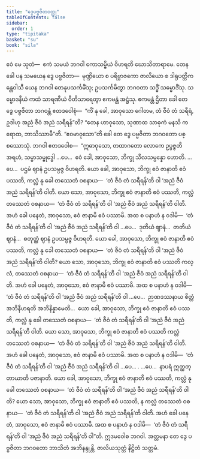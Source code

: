 ```yaml
---
title: "ဒွေပဗ္ဗဇိတဝတ္ထု"
tableOfContents: false
sidebar:
  order: 1
type: "tipitaka"
basket: "su"
book: "sila"
---
```



<DynamicBreadcrumb />

<Division number="378" book="sila">

<Paragraph number="624" book="sila">
ဧဝံ မေ သုတံ—  ဧကံ သမယံ ဘဂဝါ ကောသမ္ဗိယံ ဝိဟရတိ ဃောသိတာရာမေ. တေန ခေါ ပန သမယေန ဒွေ ပဗ္ဗဇိတာ—  မုဏ္ဍိယော စ ပရိဗ္ဗာဇကော ဇာလိယော စ ဒါရုပတ္တိကန္တေဝါသီ ယေန ဘဂဝါ တေနုပသင်္ကမိံသု; ဥပသင်္ကမိတွာ ဘဂဝတာ သဒ္ဓိံ သမ္မောဒိံသု. သမ္မောဒနီယံ ကထံ သာရဏီယံ ဝီတိသာရေတွာ ဧကမန္တံ အဋ္ဌံသု. ဧကမန္တံ ဌိတာ ခေါ တေ ဒွေ ပဗ္ဗဇိတာ ဘဂဝန္တံ ဧတဒဝေါစုံ—  “ကိံ နု ခေါ, အာဝုသော ဂေါတမ, တံ ဇီဝံ တံ သရီရံ, ဥဒါဟု အညံ ဇီဝံ အညံ သရီရန်”တိ?
</Paragraph>

</Division>
<Division number="379" book="sila">

<Paragraph number="625" book="sila">
“တေန ဟာဝုသော, သုဏာထ သာဓုကံ မနသိ ကရောထ, ဘာသိဿာမီ”တိ. “ဧဝမာဝုသော”တိ ခေါ တေ ဒွေ ပဗ္ဗဇိတာ ဘဂဝတော ပစ္စဿောသုံ. ဘဂဝါ ဧတဒဝေါစ—  “ဣဓာဝုသော, တထာဂတော လောကေ ဥပ္ပဇ္ဇတိ အရဟံ, သမ္မာသမ္ဗုဒ္ဓေါ …ပေ…  ဧဝံ ခေါ, အာဝုသော, ဘိက္ခု သီလသမ္ပန္နော ဟောတိ.
</Paragraph>

<Paragraph number="626" book="sila">
…ပေ…  ပဌမံ ဈာနံ ဥပသမ္ပဇ္ဇ ဝိဟရတိ. ယော ခေါ, အာဝုသော, ဘိက္ခု ဧဝံ ဇာနာတိ ဧဝံ ပဿတိ, ကလ္လံ နု ခေါ တဿေတံ ဝစနာယ—  ‘တံ ဇီဝံ တံ သရီရန်’တိ ဝါ ‘အညံ ဇီဝံ အညံ သရီရန်’တိ ဝါတိ. ယော သော, အာဝုသော, ဘိက္ခု ဧဝံ ဇာနာတိ ဧဝံ ပဿတိ, ကလ္လံ တဿေတံ ဝစနာယ—  ‘တံ ဇီဝံ တံ သရီရန်’တိ ဝါ ‘အညံ ဇီဝံ အညံ သရီရန်’တိ ဝါတိ. အဟံ ခေါ ပနေတံ, အာဝုသော, ဧဝံ ဇာနာမိ ဧဝံ ပဿာမိ. အထ စ ပနာဟံ န ဝဒါမိ—  ‘တံ ဇီဝံ တံ သရီရန်’တိ ဝါ ‘အညံ ဇီဝံ အညံ သရီရန်’တိ ဝါ …ပေ…  ဒုတိယံ ဈာနံ…  တတိယံ ဈာနံ…  စတုတ္ထံ ဈာနံ ဥပသမ္ပဇ္ဇ ဝိဟရတိ. ယော ခေါ, အာဝုသော, ဘိက္ခု ဧဝံ ဇာနာတိ ဧဝံ ပဿတိ, ကလ္လံ နု ခေါ တဿေတံ ဝစနာယ—  ‘တံ ဇီဝံ တံ သရီရန်’တိ ဝါ ‘အညံ ဇီဝံ အညံ သရီရန်’တိ ဝါတိ? ယော သော, အာဝုသော, ဘိက္ခု ဧဝံ ဇာနာတိ ဧဝံ ပဿတိ ကလ္လံ, တဿေတံ ဝစနာယ—  ‘တံ ဇီဝံ တံ သရီရန်’တိ ဝါ ‘အညံ ဇီဝံ အညံ သရီရန်’တိ ဝါတိ. အဟံ ခေါ ပနေတံ, အာဝုသော, ဧဝံ ဇာနာမိ ဧဝံ ပဿာမိ. အထ စ ပနာဟံ န ဝဒါမိ—  ‘တံ ဇီဝံ တံ သရီရန်’တိ ဝါ ‘အညံ ဇီဝံ အညံ သရီရန်’တိ ဝါ …ပေ…  ဉာဏဒဿနာယ စိတ္တံ အဘိနီဟရတိ အဘိနိန္နာမေတိ…  ယော ခေါ, အာဝုသော, ဘိက္ခု ဧဝံ ဇာနာတိ ဧဝံ ပဿတိ, ကလ္လံ နု ခေါ တဿေတံ ဝစနာယ—  ‘တံ ဇီဝံ တံ သရီရန်’တိ ဝါ ‘အညံ ဇီဝံ အညံ သရီရန်’တိ ဝါတိ. ယော သော, အာဝုသော, ဘိက္ခု ဧဝံ ဇာနာတိ ဧဝံ ပဿတိ ကလ္လံ တဿေတံ ဝစနာယ—  ‘တံ ဇီဝံ တံ သရီရန်’တိ ဝါ ‘အညံ ဇီဝံ အညံ သရီရန်’တိ ဝါတိ. အဟံ ခေါ ပနေတံ, အာဝုသော, ဧဝံ ဇာနာမိ ဧဝံ ပဿာမိ. အထ စ ပနာဟံ န ဝဒါမိ—  ‘တံ ဇီဝံ တံ သရီရန်’တိ ဝါ ‘အညံ ဇီဝံ အညံ သရီရန်’တိ ဝါ …ပေ… .
</Paragraph>

</Division>
<Division number="380" book="sila">

<Paragraph number="627" book="sila">
…ပေ…  နာပရံ ဣတ္ထတ္တာယာတိ ပဇာနာတိ. ယော ခေါ, အာဝုသော, ဘိက္ခု ဧဝံ ဇာနာတိ ဧဝံ ပဿတိ, ကလ္လံ နု ခေါ တဿေတံ ဝစနာယ—  ‘တံ ဇီဝံ တံ သရီရန်’တိ ဝါ ‘အညံ ဇီဝံ အညံ သရီရန်’တိ ဝါတိ? ယော သော, အာဝုသော, ဘိက္ခု ဧဝံ ဇာနာတိ ဧဝံ ပဿတိ, န ကလ္လံ တဿေတံ ဝစနာယ—  ‘တံ ဇီဝံ တံ သရီရန်’တိ ဝါ ‘အညံ ဇီဝံ အညံ သရီရန်’တိ ဝါတိ. အဟံ ခေါ ပနေတံ, အာဝုသော, ဧဝံ ဇာနာမိ ဧဝံ ပဿာမိ. အထ စ ပနာဟံ န ဝဒါမိ—  ‘တံ ဇီဝံ တံ သရီရန်’တိ ဝါ ‘အညံ ဇီဝံ အညံ သရီရန်’တိ ဝါ”တိ.
</Paragraph>

<Paragraph number="628" book="sila">
ဣဒမဝေါစ ဘဂဝါ. အတ္တမနာ တေ ဒွေ ပဗ္ဗဇိတာ ဘဂဝတော ဘာသိတံ အဘိနန္ဒုန္တိ.

</Paragraph>
</Division>

<Paragraph number="629" type="center" book="sila">
ဇာလိယသုတ္တံ နိဋ္ဌိတံ သတ္တမံ.
</Paragraph>